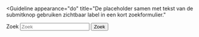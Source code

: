 <!-- @license CC0-1.0 -->


<Guideline
  appearance="do"
  title="De placeholder samen met tekst van de submitknop gebruiken zichtbaar label in een kort zoekformulier."
>
  <Canvas language="html">
    <label class="sr-only" for="header-search">
      Zoek
    </label>
    <input id="header-search" placeholder="Zoek" type="search" />
    <button>Zoek</button>
  </Canvas>
</Guideline>
